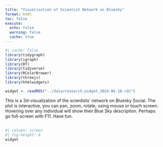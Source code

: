 ```yaml
---
title: "Visualisation of Scientist Network on Bluesky"
format: html
toc: false
execute:
  echo: false
  warning: false
  cache: true
---
```


```r
#| cache: false
library(tidygraph)
library(igraph)
library(DT)
library(tidyverse)
library(RColorBrewer)
library(threejs)
library(htmlwidgets)
```

```r
widget <- readRDS("../data/research_widget_2024-06-18.rds")
```

This is a 3d-visualization of the scientists' network on Bluesky Social. The plot is interactive, you can pan, zoom, rotate, using mouse or touch screen. Hovering over any individual will show their Blue Sky description. Perhaps go full-screen with F11. Have fun.
\
\

```r
#| column: screen
#| fig-height: 8
widget
```